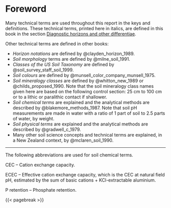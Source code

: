 # Foreword {#sec-foreword}

Many technical terms are used throughout this report in the keys and definitions. These technical terms, printed here in italics, are defined in this book in the section [Diagnostic horizons and other differentiae](Diagnostics.qmd#sec-diagnostics).

Other technical terms are defined in other books:

-   *Horizon notations* are defined by @clayden_horizon_1989.
-   *Soil morphology* terms are defined by @milne_soil_1991.
-   *Classes of the US Soil Taxonomy* are defined by @soil_survey_staff_soil_1999.
-   *Soil colours* are defined by @munsell_color_company_munsell_1975.
-   *Soil mineralogy classes* are defined by @whitton_new_1989 or @childs_proposed_1990. Note that the soil mineralogy class names given here are based on the following control section: 25 cm to 100 cm or to a lithic or paralithic contact if shallower.
-   *Soil chemical terms* are explained and the analytical methods are described by @blakemore_methods_1987. Note that soil pH measurements are made in water with a ratio of 1 part of soil to 2.5 parts of water, by weight.
-   *Soil physical terms* are explained and the analytical methods are described by @gradwell_c_1979.
-   Many other soil science concepts and technical terms are explained, in a New Zealand context, by @mclaren_soil_1990.

------------------------------------------------------------------------

The following abbreviations are used for soil chemical terms.

CEC -- Cation exchange capacity.

ECEC -- Effective cation exchange capacity, which is the CEC at natural field pH, estimated by the sum of basic cations + KCl-extractable aluminium.

P retention -- Phosphate retention.

{{< pagebreak >}}
